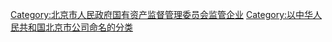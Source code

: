 [[Category:北京市人民政府国有资产监督管理委员会监管企业|Category:北京市人民政府国有资产监督管理委员会监管企业]]
[[Category:以中华人民共和国北京市公司命名的分类|Category:以中华人民共和国北京市公司命名的分类]]
